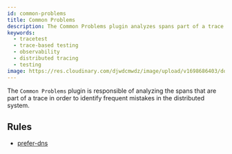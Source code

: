 ```yaml
---
id: common-problems
title: Common Problems
description: The Common Problems plugin analyzes spans part of a trace to identify errors. The Tracetest Analyzer analyzes OpenTelemetry traces.
keywords:
  - tracetest
  - trace-based testing
  - observability
  - distributed tracing
  - testing
image: https://res.cloudinary.com/djwdcmwdz/image/upload/v1698686403/docs/Blog_Thumbnail_14_rsvkmo.jpg
---
```


The `Common Problems` plugin is responsible of analyzing the spans that are part of a trace in order to identify frequent mistakes in the distributed system.

## Rules

- [prefer-dns](/analyzer/rules/prefer-dns)
